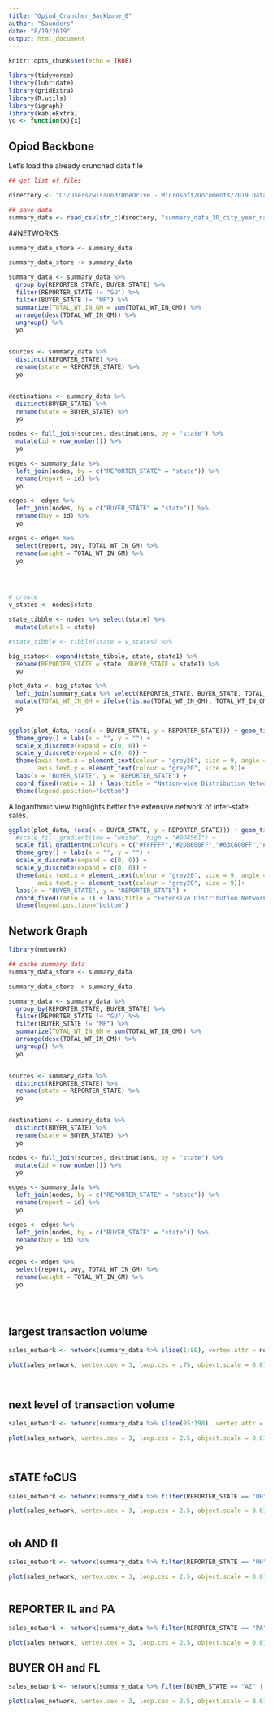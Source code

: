 ```yaml
---
title: "Opiod_Cruncher_Backbone_0"
author: "Saunders"
date: "8/19/2019"
output: html_document
---
```


```r
knitr::opts_chunk$set(echo = TRUE)
```

```r
library(tidyverse)
library(lubridate)
library(gridExtra)
library(R.utils)
library(igraph)
library(kableExtra)
yo <- function(x){x}


```

## Opiod Backbone

Let's load the already crunched data file

```r

## get list of files

directory <- "C:/Users/wisaund/OneDrive - Microsoft/Documents/2019 Data Science/Washington_Post_Opiod_Data/"

## save data
summary_data <- read_csv(str_c(directory, "summary_data_30_city_year_name.csv"), col_names=TRUE, col_types = "ccccccid")


```







##NETWORKS




```r



summary_data_store <- summary_data


```


```r


summary_data_store -> summary_data

summary_data <- summary_data %>%
  group_by(REPORTER_STATE, BUYER_STATE) %>%
  filter(REPORTER_STATE != "GU") %>%
  filter(BUYER_STATE != "MP") %>%
  summarize(TOTAL_WT_IN_GM = sum(TOTAL_WT_IN_GM)) %>%
  arrange(desc(TOTAL_WT_IN_GM)) %>%
  ungroup() %>%
  yo


sources <- summary_data %>%
  distinct(REPORTER_STATE) %>%
  rename(state = REPORTER_STATE) %>%
  yo


destinations <- summary_data %>%
  distinct(BUYER_STATE) %>%
  rename(state = BUYER_STATE) %>%
  yo

nodes <- full_join(sources, destinations, by = "state") %>%
  mutate(id = row_number()) %>%
  yo

edges <- summary_data %>%
  left_join(nodes, by = c("REPORTER_STATE" = "state")) %>%
  rename(report = id) %>%
  yo

edges <- edges %>%
  left_join(nodes, by = c("BUYER_STATE" = "state")) %>%
  rename(buy = id) %>%
  yo

edges <- edges %>%
  select(report, buy, TOTAL_WT_IN_GM) %>%
  rename(weight = TOTAL_WT_IN_GM) %>%
  yo


  


```



```r

# create 
v_states <- nodes$state

state_tibble <- nodes %>% select(state) %>%
  mutate(state1 = state)

#state_tibble <- tibble(state = v_states) %>%

big_states<- expand(state_tibble, state, state1) %>%
  rename(REPORTER_STATE = state, BUYER_STATE = state1) %>%
  yo

plot_data <- big_states %>% 
  left_join(summary_data %>% select(REPORTER_STATE, BUYER_STATE, TOTAL_WT_IN_GM), by = c("REPORTER_STATE", "BUYER_STATE"))%>%
  mutate(TOTAL_WT_IN_GM = ifelse(!is.na(TOTAL_WT_IN_GM), TOTAL_WT_IN_GM, 0)) %>%
  yo



```


```r


ggplot(plot_data, (aes(x = BUYER_STATE, y = REPORTER_STATE))) + geom_tile(aes(fill = TOTAL_WT_IN_GM/1000), color = "white") + scale_fill_gradient(low = "white", high = "tomato") + 
  theme_grey() + labs(x = "", y = "") + 
  scale_x_discrete(expand = c(0, 0)) +
  scale_y_discrete(expand = c(0, 0)) + 
  theme(axis.text.x = element_text(colour = "grey20", size = 9, angle = 90, hjust = 1, vjust = 0.5), 
        axis.text.y = element_text(colour = "grey20", size = 9))+
  labs(x = "BUYER_STATE", y = "REPORTER_STATE") + 
  coord_fixed(ratio = 1) + labs(title = "Nation-wide Distribution Network", subtitle = "Key Distribution Centers Evident ")+
  theme(legend.position="bottom")

```

A logarithmic view highlights better the extensive network of inter-state sales. 


```r

ggplot(plot_data, (aes(x = BUYER_STATE, y = REPORTER_STATE))) + geom_tile(aes(fill = log(TOTAL_WT_IN_GM+1, 10)), color = "white") + 
  #scale_fill_gradient(low = "white", high = "#9D4561") +
  scale_fill_gradientn(colours = c("#FFFFFF","#2DB600FF","#63C600FF","#A0D600FF","#E6E600FF","#E8C32EFF","#EBB25EFF", "#EDB48EFF","#F0C9C0FF","tomato")) +
  theme_grey() + labs(x = "", y = "") + 
  scale_x_discrete(expand = c(0, 0)) +
  scale_y_discrete(expand = c(0, 0)) + 
  theme(axis.text.x = element_text(colour = "grey20", size = 9, angle = 90, hjust = 1, vjust = 0.5), 
        axis.text.y = element_text(colour = "grey20", size = 9))+
  labs(x = "BUYER_STATE", y = "REPORTER_STATE") + 
  coord_fixed(ratio = 1) + labs(title = "Extensive Distribution Network", subtitle = "note logarithmic scale")+
  theme(legend.position="bottom")

```

## Network Graph

```r

library(network)

```

```r


## cache summary data
summary_data_store <- summary_data


```


```r


summary_data_store -> summary_data

summary_data <- summary_data %>%
  group_by(REPORTER_STATE, BUYER_STATE) %>%
  filter(REPORTER_STATE != "GU") %>%
  filter(BUYER_STATE != "MP") %>%
  summarize(TOTAL_WT_IN_GM = sum(TOTAL_WT_IN_GM)) %>%
  arrange(desc(TOTAL_WT_IN_GM)) %>%
  ungroup() %>%
  yo


sources <- summary_data %>%
  distinct(REPORTER_STATE) %>%
  rename(state = REPORTER_STATE) %>%
  yo


destinations <- summary_data %>%
  distinct(BUYER_STATE) %>%
  rename(state = BUYER_STATE) %>%
  yo

nodes <- full_join(sources, destinations, by = "state") %>%
  mutate(id = row_number()) %>%
  yo

edges <- summary_data %>%
  left_join(nodes, by = c("REPORTER_STATE" = "state")) %>%
  rename(report = id) %>%
  yo

edges <- edges %>%
  left_join(nodes, by = c("BUYER_STATE" = "state")) %>%
  rename(buy = id) %>%
  yo

edges <- edges %>%
  select(report, buy, TOTAL_WT_IN_GM) %>%
  rename(weight = TOTAL_WT_IN_GM) %>%
  yo


  


```

## largest transaction volume

```r

sales_network <- network(summary_data %>% slice(1:80), vertex.attr = nodes, matrix.type = "edgelist", ignore.eval = FALSE, loops = FALSE)

plot(sales_network, vertex.cex = 3, loop.cex = .75, object.scale = 0.01, label.cex = .73, displaylabels = TRUE, vertex.col = rgb(.1,.2,.9))




```

## next level of transaction volume

```r

sales_network <- network(summary_data %>% slice(95:190), vertex.attr = nodes, matrix.type = "edgelist", ignore.eval = FALSE, loops = FALSE)

plot(sales_network, vertex.cex = 3, loop.cex = 2.5, object.scale = 0.01, label.cex = .73, displaylabels = TRUE, col = "blue")




```

## sTATE foCUS

```r


sales_network <- network(summary_data %>% filter(REPORTER_STATE == "OH" | REPORTER_STATE == "CA") %>% slice(1:50), vertex.attr = nodes, matrix.type = "edgelist", ignore.eval = FALSE, loops = FALSE)

plot(sales_network, vertex.cex = 3, loop.cex = 2.5, object.scale = 0.01, label.cex = .73, displaylabels = TRUE, vertex.col = rgb(.1,.5,.9))#, mode = "circle")



```
## oh AND fl

```r


sales_network <- network(summary_data %>% filter(REPORTER_STATE == "OH" | REPORTER_STATE == "FL") %>% slice(1:50), vertex.attr = nodes, matrix.type = "edgelist", ignore.eval = FALSE, loops = FALSE)

plot(sales_network, vertex.cex = 3, loop.cex = 2.5, object.scale = 0.01, label.cex = .73, displaylabels = TRUE, vertex.col = rgb(.8,.2,.9))#, mode = "circle")



```


## REPORTER IL and PA

```r


sales_network <- network(summary_data %>% filter(REPORTER_STATE == "PA" | REPORTER_STATE == "IL") %>% slice(1:50), vertex.attr = nodes, matrix.type = "edgelist", ignore.eval = FALSE, loops = FALSE)

plot(sales_network, vertex.cex = 3, loop.cex = 2.5, object.scale = 0.01, label.cex = .77, displaylabels = TRUE, col = "blue")#, mode = "circle")
```


## BUYER OH and FL

```r


sales_network <- network(summary_data %>% filter(BUYER_STATE == "AZ" | REPORTER_STATE == "CA") %>% slice(1:40), vertex.attr = nodes, matrix.type = "edgelist", ignore.eval = FALSE, loops = FALSE)

plot(sales_network, vertex.cex = 3, loop.cex = 2.5, object.scale = 0.01, label.cex = .73, displaylabels = TRUE, col = "blue")#, mode = "circle", col = rgb(10, 20, 10))
```





